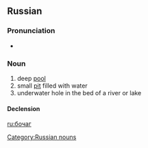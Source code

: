 ==Russian==
===Pronunciation===
* {{IPA|/bɐˈt͡ɕæk/|lang=}}

===Noun===
{{ru-noun|head=боча́г|tr=bočág|g=m|a=i}}

# deep [[pool]]
# small [[pit]] filled with water
# underwater hole in the bed of a river or lake

====Declension====
{{ru-noun-inan-vel-2|||боча́г}}

[[Category:Russian nouns]]

[[ru:бочаг]]